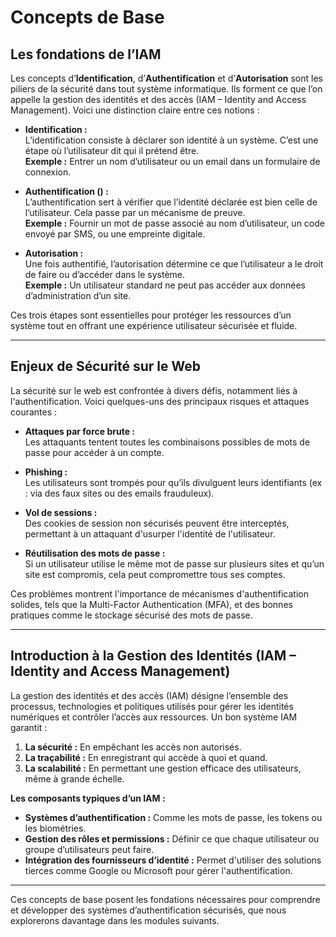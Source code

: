 # **Concepts de Base**

## **Les fondations de l’IAM**  
Les concepts d’**Identification**, d’**Authentification** et d’**Autorisation** sont les piliers de la sécurité dans tout système informatique. Ils forment ce que l’on appelle la gestion des identités et des accès (IAM – Identity and Access Management). Voici une distinction claire entre ces notions :  

- **Identification :**  
  L’identification consiste à déclarer son identité à un système. C’est une étape où l’utilisateur dit qui il prétend être.  
  **Exemple :** Entrer un nom d’utilisateur ou un email dans un formulaire de connexion.  

- **Authentification () :**  
  L’authentification sert à vérifier que l’identité déclarée est bien celle de l’utilisateur. Cela passe par un mécanisme de preuve.  
  **Exemple :** Fournir un mot de passe associé au nom d’utilisateur, un code envoyé par SMS, ou une empreinte digitale.  

- **Autorisation :**  
  Une fois authentifié, l’autorisation détermine ce que l’utilisateur a le droit de faire ou d’accéder dans le système.  
  **Exemple :** Un utilisateur standard ne peut pas accéder aux données d’administration d’un site.  

Ces trois étapes sont essentielles pour protéger les ressources d’un système tout en offrant une expérience utilisateur sécurisée et fluide.

---

## **Enjeux de Sécurité sur le Web**
La sécurité sur le web est confrontée à divers défis, notamment liés à l'authentification. Voici quelques-uns des principaux risques et attaques courantes :

- **Attaques par force brute :**  
  Les attaquants tentent toutes les combinaisons possibles de mots de passe pour accéder à un compte.

- **Phishing :**  
  Les utilisateurs sont trompés pour qu’ils divulguent leurs identifiants (ex : via des faux sites ou des emails frauduleux).

- **Vol de sessions :**  
  Des cookies de session non sécurisés peuvent être interceptés, permettant à un attaquant d'usurper l'identité de l'utilisateur.  

- **Réutilisation des mots de passe :**  
  Si un utilisateur utilise le même mot de passe sur plusieurs sites et qu’un site est compromis, cela peut compromettre tous ses comptes.  

Ces problèmes montrent l'importance de mécanismes d'authentification solides, tels que la Multi-Factor Authentication (MFA), et des bonnes pratiques comme le stockage sécurisé des mots de passe.

---

## **Introduction à la Gestion des Identités (IAM – Identity and Access Management)**
La gestion des identités et des accès (IAM) désigne l’ensemble des processus, technologies et politiques utilisés pour gérer les identités numériques et contrôler l’accès aux ressources. Un bon système IAM garantit :  
1. **La sécurité :** En empêchant les accès non autorisés.  
2. **La traçabilité :** En enregistrant qui accède à quoi et quand.  
3. **La scalabilité :** En permettant une gestion efficace des utilisateurs, même à grande échelle.  

**Les composants typiques d’un IAM :**  
- **Systèmes d’authentification :** Comme les mots de passe, les tokens ou les biométries.  
- **Gestion des rôles et permissions :** Définir ce que chaque utilisateur ou groupe d’utilisateurs peut faire.  
- **Intégration des fournisseurs d’identité :** Permet d'utiliser des solutions tierces comme Google ou Microsoft pour gérer l'authentification.  

---

Ces concepts de base posent les fondations nécessaires pour comprendre et développer des systèmes d’authentification sécurisés, que nous explorerons davantage dans les modules suivants. 